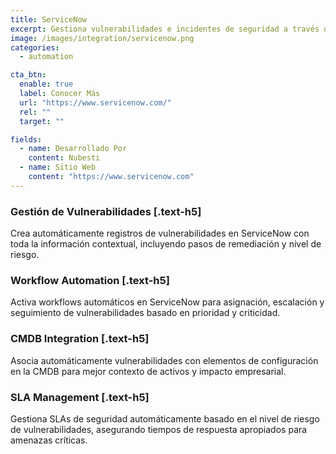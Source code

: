 ```yaml
---
title: ServiceNow
excerpt: Gestiona vulnerabilidades e incidentes de seguridad a través de ServiceNow con automatización completa
image: /images/integration/servicenow.png
categories:
  - automation

cta_btn:
  enable: true
  label: Conocer Más
  url: "https://www.servicenow.com/"
  rel: ""
  target: ""

fields:
  - name: Desarrollado Por
    content: Nubesti
  - name: Sitio Web
    content: "https://www.servicenow.com"
---
```


<Gallery>
  <GalleryItem
    image_src="/integration/images/1.jpg"
    image_alt="texto alt de ejemplo"
    video_src="LXb3EKWsInQ"
    image_source="content-collection"
  />
  <GalleryItem
    width="1/2"
    image_src="/integration/images/2.jpg"
    image_alt="texto alt de ejemplo"
    image_source="content-collection"
  />
  <GalleryItem
    width="1/2"
    image_src="/integration/images/3.jpg"
    image_alt="texto alt de ejemplo"
    image_source="content-collection"
  />
</Gallery>

### Gestión de Vulnerabilidades [.text-h5]

Crea automáticamente registros de vulnerabilidades en ServiceNow con toda la información contextual, incluyendo pasos de remediación y nivel de riesgo.

### Workflow Automation [.text-h5]

Activa workflows automáticos en ServiceNow para asignación, escalación y seguimiento de vulnerabilidades basado en prioridad y criticidad.

### CMDB Integration [.text-h5]

Asocia automáticamente vulnerabilidades con elementos de configuración en la CMDB para mejor contexto de activos y impacto empresarial.

### SLA Management [.text-h5]

Gestiona SLAs de seguridad automáticamente basado en el nivel de riesgo de vulnerabilidades, asegurando tiempos de respuesta apropiados para amenazas críticas.
